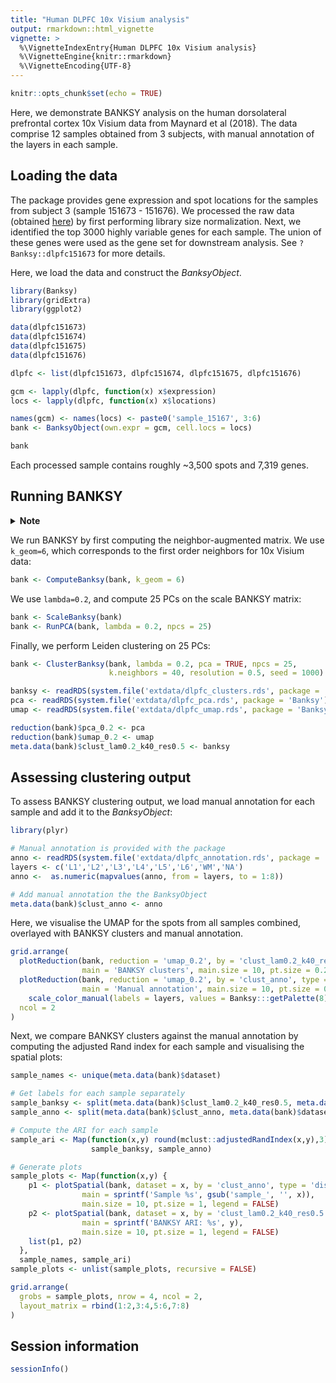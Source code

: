 ```yaml
---
title: "Human DLPFC 10x Visium analysis"
output: rmarkdown::html_vignette
vignette: >
  %\VignetteIndexEntry{Human DLPFC 10x Visium analysis}
  %\VignetteEngine{knitr::rmarkdown}
  %\VignetteEncoding{UTF-8}
---
```


```r
knitr::opts_chunk$set(echo = TRUE)
```

Here, we demonstrate BANKSY analysis on the human dorsolateral prefrontal 
cortex 10x Visium data from Maynard et al (2018). The data comprise 12 samples 
obtained from 3 subjects, with manual annotation of the layers in each sample.

## Loading the data

The package provides gene expression and spot locations for the samples from 
subject 3 (sample 151673 - 151676). We processed the raw data (obtained [here](http://research.libd.org/spatialLIBD/)) by first performing library size 
normalization. Next, we identified the top 3000 highly variable genes for each 
sample. The union of these genes were used as the gene set for downstream 
analysis. See `?Banksy::dlpfc151673` for more details.

Here, we load the data and construct the *BanksyObject*.

```r
library(Banksy)
library(gridExtra)
library(ggplot2)

data(dlpfc151673)
data(dlpfc151674)
data(dlpfc151675)
data(dlpfc151676)

dlpfc <- list(dlpfc151673, dlpfc151674, dlpfc151675, dlpfc151676)

gcm <- lapply(dlpfc, function(x) x$expression)
locs <- lapply(dlpfc, function(x) x$locations)

names(gcm) <- names(locs) <- paste0('sample_15167', 3:6)
bank <- BanksyObject(own.expr = gcm, cell.locs = locs)

bank
```

Each processed sample contains roughly ~3,500 spots and 7,319 genes.

## Running BANKSY

<details>
  <summary>**Note**</summary>
  
For brevity, the code chunks in this section are not run. The table below shows 
the expected run time and memory requirements for the following function calls:

```r
d <- readRDS(system.file('extdata/dlpfc_benchmark.rds', package = 'Banksy'))
names(d) <- c('Function call', 'Elapsed time (sec)', 'Total RAM used (MiB)', 'Peaked RAM used (MiB)')
knitr::kable(d)
```

</details>

We run BANKSY by first computing the neighbor-augmented matrix. We use 
`k_geom=6`, which corresponds to the first order neighbors for 10x Visium data:

```r
bank <- ComputeBanksy(bank, k_geom = 6)
```

We use `lambda=0.2`, and compute 25 PCs on the scale BANKSY matrix:

```r
bank <- ScaleBanksy(bank)
bank <- RunPCA(bank, lambda = 0.2, npcs = 25)
```

Finally, we perform Leiden clustering on 25 PCs:

```r
bank <- ClusterBanksy(bank, lambda = 0.2, pca = TRUE, npcs = 25,
                      k.neighbors = 40, resolution = 0.5, seed = 1000)
```

```r
banksy <- readRDS(system.file('extdata/dlpfc_clusters.rds', package = 'Banksy'))
pca <- readRDS(system.file('extdata/dlpfc_pca.rds', package = 'Banksy'))
umap <- readRDS(system.file('extdata/dlpfc_umap.rds', package = 'Banksy'))

reduction(bank)$pca_0.2 <- pca
reduction(bank)$umap_0.2 <- umap
meta.data(bank)$clust_lam0.2_k40_res0.5 <- banksy
```

## Assessing clustering output

To assess BANKSY clustering output, we load manual annotation for each sample 
and add it to the *BanksyObject*:

```r
library(plyr)

# Manual annotation is provided with the package
anno <- readRDS(system.file('extdata/dlpfc_annotation.rds', package = 'Banksy'))
layers <- c('L1','L2','L3','L4','L5','L6','WM','NA')
anno <-  as.numeric(mapvalues(anno, from = layers, to = 1:8))

# Add manual annotation the the BanksyObject
meta.data(bank)$clust_anno <- anno
```

Here, we visualise the UMAP for the spots from all samples combined, overlayed
with BANKSY clusters and manual annotation. 

```r
grid.arrange(
  plotReduction(bank, reduction = 'umap_0.2', by = 'clust_lam0.2_k40_res0.5', type = 'discrete',
                main = 'BANKSY clusters', main.size = 10, pt.size = 0.25), 
  plotReduction(bank, reduction = 'umap_0.2', by = 'clust_anno', type = 'discrete',
                main = 'Manual annotation', main.size = 10, pt.size = 0.25) +
    scale_color_manual(labels = layers, values = Banksy:::getPalette(8)),
  ncol = 2
)
```

Next, we compare BANKSY clusters against the manual annotation by computing the
adjusted Rand index for each sample and visualising the spatial plots:

```r
sample_names <- unique(meta.data(bank)$dataset)

# Get labels for each sample separately
sample_banksy <- split(meta.data(bank)$clust_lam0.2_k40_res0.5, meta.data(bank)$dataset)
sample_anno <- split(meta.data(bank)$clust_anno, meta.data(bank)$dataset)

# Compute the ARI for each sample
sample_ari <- Map(function(x,y) round(mclust::adjustedRandIndex(x,y),3),
                  sample_banksy, sample_anno)

# Generate plots
sample_plots <- Map(function(x,y) {
    p1 <- plotSpatial(bank, dataset = x, by = 'clust_anno', type = 'discrete',
                main = sprintf('Sample %s', gsub('sample_', '', x)),
                main.size = 10, pt.size = 1, legend = FALSE)
    p2 <- plotSpatial(bank, dataset = x, by = 'clust_lam0.2_k40_res0.5', type = 'discrete',
                main = sprintf('BANKSY ARI: %s', y),
                main.size = 10, pt.size = 1, legend = FALSE)
    list(p1, p2)
  },
  sample_names, sample_ari)
sample_plots <- unlist(sample_plots, recursive = FALSE)

grid.arrange(
  grobs = sample_plots, nrow = 4, ncol = 2, 
  layout_matrix = rbind(1:2,3:4,5:6,7:8)
)
```

## Session information

```r
sessionInfo()
```
